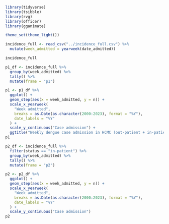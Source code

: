 ```r
library(tidyverse)
library(tsibble)
library(rvg)
library(officer)
library(gganimate)

theme_set(theme_light())
```


```r
incidence_full <- read_csv("../incidence_full.csv") %>%
  mutate(week_admitted = yearweek(date_admitted))

incidence_full
```


```r
p1_df <- incidence_full %>%
  group_by(week_admitted) %>%
  tally() %>%
  mutate(frame = "p1")

p1 <- p1_df %>%
  ggplot() +
  geom_step(aes(x = week_admitted, y = n)) +
  scale_x_yearweek(
    "Week admitted",
    breaks = as.Date(as.character(2000:2023), format = "%Y"),
    date_labels = "%Y"
  ) +
  scale_y_continuous("Case admission") +
  ggtitle("Weekly dengue case admission in HCMC (out-patient + in-patient")
p1
```

```r
p2_df <- incidence_full %>%
  filter(status == "in-patient") %>%
  group_by(week_admitted) %>%
  tally() %>%
  mutate(frame = "p2")

p2 <- p2_df %>%
  ggplot() +
  geom_step(aes(x = week_admitted, y = n)) +
  scale_x_yearweek(
    "Week admitted",
    breaks = as.Date(as.character(2000:2023), format = "%Y"),
    date_labels = "%Y"
  ) +
  scale_y_continuous("Case admission")
p2
```
